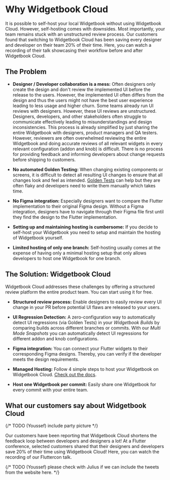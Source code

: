 # Why Widgetbook Cloud

It is possible to self-host your local Widgetbook without using Widgetbook Cloud. However, self-hosting comes with downsides. Most importantly, your team remains stuck with an unstructured review process. Our customers found that switching to Widgetbook Cloud has been saving every designer and developer on their team 20% of their time. Here, you can watch a recording of their talk showcasing their workflow before and after Widgetbook Cloud.

<YouTube id="Du5yVtnmNzg" />

## The Problem

- **Designer / Developer collaboration is a mess:** Often designers only create the design and don't review the implemented UI before the release to the users. However, the implemented UI often differs from the design and thus the users might not have the best user experience leading to less usage and higher churn. Some teams already run UI reviews with designers. However, these UI reviews are unstructured. Designers, developers, and other stakeholders often struggle to communicate effectively leading to misunderstandings and design inconsistencies. This process is already simplified by just sharing the entire Widgetbook with designers, product managers and QA testers. However, reviewers are often overwhelmed reviewing the entire Widgetbook and doing accurate reviews of all relevant widgets in every relevant configuration (addon and knob) is difficult. There is no process for providing feedback and informing developers about change requests before shipping to customers.

- **No automated Golden Testing:** When changing existing components or screens, it is difficult to detect all resulting UI changes to ensure that all changes look and feel as intended. [Golden Tests](xyz) can help but they are often flaky and developers need to write them manually which takes time.

- **No Figma integration:** Especially designers want to compare the Flutter implementation to their original Figma design. Without a Figma integration, designers have to navigate through their Figma file first until they find the design to the Flutter implementation.

- **Setting up and maintaining hosting is cumbersome:** If you decide to self-host your Widgetbook you need to setup and maintain the hosting of Widgetbook yourself.

- **Limited hosting of only one branch:** Self-hosting usually comes at the expense of having only a minimal hosting setup that only allows developers to host one Widgetbook for one branch.

## The Solution: Widgetbook Cloud

Widgetbook Cloud addresses these challenges by offering a structured review platform the entire product team. You can start using it for free.

<YouTube id="gCTSc99V-KI" />

- **Structured review process:** Enable designers to easily review every UI change in your PR before potential UI flaws are released to your users.

- **UI Regression Detection:** A zero-configuration way to automatically detect UI regressions (via Golden Tests) in your _Widgetbook Builds_ by comparing builds across different branches or commits. With our _Multi Mode Snapshots_ you can automatically detect UI regressions for different addon and knob configurations.

- **Figma integration:** You can connect your Flutter widgets to their corresponding Figma designs. Thereby, you can verify if the developer meets the design requirements.

- **Managed Hosting:** Follow 4 simple steps to host your Widgetbook on Widgetbook Cloud. [Check out the docs](/widgetbook-cloud/builds).

- **Host one Widgetbook per commit:** Easily share one Widgetbook for every commit with your entire team.


## What our customers say about Widgetbook Cloud

{/* TODO (Youssef) include party picture */}

Our customers have been reporting that Widgetbook Cloud shortens the feedback loop between developers and designers a lot! At a Flutter conference, selected customers shared that their designers and developers save 20% of their time using Widgetbook Cloud! Here, you can watch the recording of our Fluttercon talk.

<YouTube id="Du5yVtnmNzg?start=868" />

{/* TODO (Youssef) please check with Julius if we can include the tweets from the website here. */}
